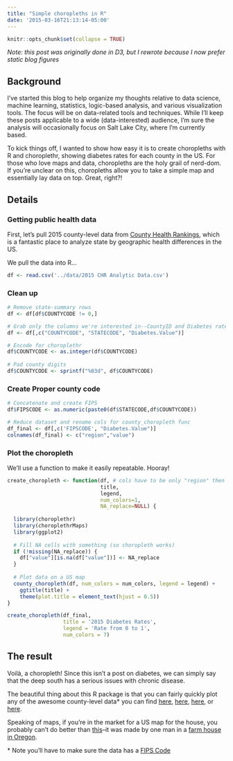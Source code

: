 ```yaml
---
title: "Simple choropleths in R"
date: '2015-03-16T21:13:14-05:00'
---
```

  
```r
knitr::opts_chunk$set(collapse = TRUE)
```

*Note: this post was originally done in D3, but I rewrote because I now prefer static blog figures*

## Background

I’ve started this blog to help organize my thoughts relative to data science, machine learning, statistics, logic-based analysis, and various visualization tools. The focus will be on data-related tools and techniques. While I’ll keep these posts applicable to a wide (data-interested) audience, I’m sure the analysis will occasionally focus on Salt Lake City, where I’m currently based.

To kick things off, I wanted to show how easy it is to create choropleths with R and choroplethr, showing diabetes rates for each county in the US. For those who love maps and data, choropleths are the holy grail of nerd-dom. If you're unclear on this, choropleths allow you to take a simple map and essentially lay data on top. Great, right?!

## Details

### Getting public health data

First, let's pull 2015 county-level data from [County Health Rankings](http://www.countyhealthrankings.org/rankings/data), which is a fantastic place to analyze state by geographic health differences in the US.

We pull the data into R...
  
```r
df <- read.csv('../data/2015 CHR Analytic Data.csv')
```

### Clean up

```r
# Remove state-summary rows
df <- df[df$COUNTYCODE != 0,]

# Grab only the columns we're interested in--CountyID and Diabetes rate
df <- df[,c("COUNTYCODE", "STATECODE", "Diabetes.Value")]

# Encode for choroplethr
df$COUNTYCODE <- as.integer(df$COUNTYCODE)
  
# Pad county digits
df$COUNTYCODE <- sprintf("%03d", df$COUNTYCODE)
```

### Create Proper county code

```r
# Concatenate and create FIPS
df$FIPSCODE <- as.numeric(paste0(df$STATECODE,df$COUNTYCODE))

# Reduce dataset and rename cols for county_choropleth func
df_final <- df[,c('FIPSCODE', "Diabetes.Value")]
colnames(df_final) <- c("region","value")
```

### Plot the choropleth

We'll use a function to make it easily repeatable. Hooray!

```r
create_choropleth <- function(df, # cols have to be only "region" then "value"
                              title,
                              legend,
                              num_colors=1,
                              NA_replace=NULL) {
  
  library(choroplethr)
  library(choroplethrMaps)
  library(ggplot2)
  
  # Fill NA cells with something (so choropleth works)
  if (!missing(NA_replace)) {
    df["value"][is.na(df["value"])] <- NA_replace
  }
  
  # Plot data on a US map
  county_choropleth(df, num_colors = num_colors, legend = legend) +
    ggtitle(title) +
    theme(plot.title = element_text(hjust = 0.5))
}

create_choropleth(df_final,
                  title = '2015 Diabetes Rates',
                  legend = 'Rate from 0 to 1',
                  num_colors = 7)
```

## The result

Voilà, a choropleth! Since this isn't a post on diabetes, we can simply say that the deep south has a serious issues with chronic disease.

The beautiful thing about this R package is that you can fairly quickly plot any of the awesome county-level data* you can find [here](http://www.countyhealthrankings.org/rankings/data), [here](https://www.data.gov), [here](https://www.census.gov), or [here](https://www.cdc.gov/datastatistics/index.html).

Speaking of maps, if you're in the market for a US map for the house, you probably can't do better than [this](http://www.imusgeographics.com/usa-maps)--it was made by one man in a [farm house in Oregon](http://www.slate.com/articles/arts/culturebox/2012/01/the_best_american_wall_map_david_imus_the_essential_geography_of_the_united_states_of_america_.html).

\* Note you'll have to make sure the data has a [FIPS Code](https://en.wikipedia.org/wiki/FIPS_county_code)
